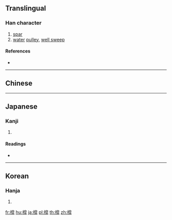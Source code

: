 {{character info/new}}
==Translingual==

===Han character===
{{Han char|rn=75|rad=木|as=11|sn=15|four=|canj=DHAJ|ids=⿰木皐}}

# [[spar]]
# [[water]] [[pulley]], [[well sweep]]

====References====
* {{Han ref|kx=0548.060|dkj=15385|dj=0935.250|hdz=21280.140|uh=69F9|ud=27129}}

----

==Chinese==
{{zh-see|槔|v}}

----

==Japanese==

===Kanji===
{{ja-kanji|grade=|rs=木11}}

# {{defn|lang=ja|sort=木11}}

====Readings====
* {{ja-readings|on=[[こう]] (kō)|kun=}}

----

==Korean==

===Hanja===
{{ko-hanja|hangeul=고|eumhun=|rv=go|mr=ko|y=ko}}

# {{defn|lang=ko|sort=木11}}

[[fr:槹]]
[[hu:槹]]
[[ja:槹]]
[[pl:槹]]
[[th:槹]]
[[zh:槹]]
